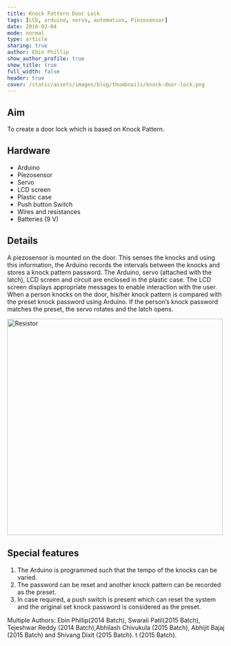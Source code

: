 ```yaml
---
title: Knock Pattern Door Lock
tags: [LCD, arduino, servo, automation, Piezosensor]
date: 2016-02-04
mode: normal
type: article
sharing: true
author: Ebin Phillip
show_author_profile: true
show_title: true
full_width: false
header: true
cover: /static/assets/images/blog/thumbnails/knock-door-lock.png
---
```


## Aim

To create a door lock which is based on Knock Pattern.

## Hardware

- Arduino
- Piezosensor
- Servo
- LCD screen
- Plastic case
- Push button Switch
- Wires and resistances
- Batteries (9 V)

## Details

A piezosensor is mounted on the door. This senses the knocks and using this information, the Arduino records the intervals between the knocks and stores a knock pattern password.
The Arduino, servo (attached with the latch), LCD screen and circuit are enclosed in the plastic case.
The LCD screen displays appropriate messages to enable interaction with the user.
When a person knocks on the door, his/her knock pattern is compared with the preset knock password using Arduino.
If the person’s knock password matches the preset, the servo rotates and the latch opens.

<Image
  src="/static/assets/images/blog/thumbnails/knock-door-lock.png"
  alt="Resistor"
  width="500"
  height="500"
/>

## Special features

1. The Arduino is programmed such that the tempo of the knocks can be varied.
2. The password can be reset and another knock pattern can be recorded as the preset.
3. In case required, a push switch is present which can reset the system and the original set knock password is considered as the preset.

<EmbedItem url="https://www.youtube.com/embed/gDD_UTZ6C_8" />

Multiple Authors: Ebin Phillip(2014 Batch), Swarali Patil(2015 Batch), Tejeshwar Reddy (2014 Batch),Abhilash Chivukula (2015 Batch), Abhijit Bajaj (2015 Batch) and Shivang Dixit (2015 Batch).
t (2015 Batch).
